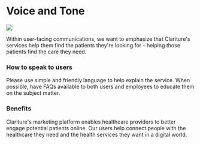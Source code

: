 
<Meta title='Brand Guidelines/Voice & Tone' />

# Voice and Tone

<img
  src='/images/guidelines/voice.jpg'
  className='float-right m-2 clear-right rounded'
/>

Within user-facing communications, we want to emphasize that Clariture's services help them find the patients they're looking for - helping those patients find the care they need.

### How to speak to users

Please use simple and friendly language to help explain the service. When possible, have FAQs available to both users and employees to educate them on the subject matter.

### Benefits

Clariture's marketing platform enables healthcare providers to better engage potential patients online. Our users help connect people with the healthcare they need and the health services they want in a digital world.
